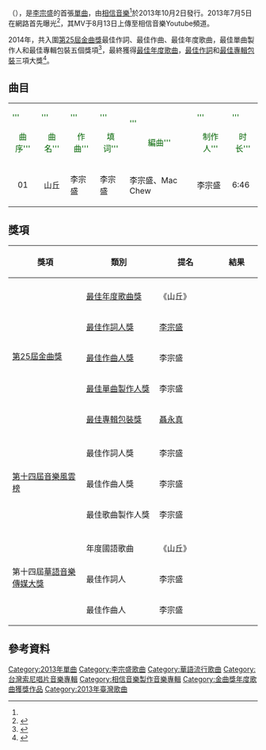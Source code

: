 {{noteTA
|G1=Music
}}
{{Infobox Song
| name       = 山丘
| original_name = {{lang|en|"Lights Up"}}
| language   = 國語
| cover      = 李宗盛山丘.jpg
| type       = single
| artist     = [[李宗盛|李宗盛]]
| released   = {{Start date|2013|10|02|df=y}}
| genre      = [[流行音樂|流行音樂]]
| length     = {{Duration|m=6|s=46}}
| label      = [[相信音樂|相信音樂]]<ref name="ct">{{cite web|url=https://www.chinatimes.com/newspapers/20130717000796-260112?chdtv|title=李宗盛10年造〈山丘〉 人生盡付歌詞|work=[[中國時報|中國時報]]|accessdate=2020-04-29}}</ref>
| writer     = [[李宗盛|李宗盛]]
| producer   = [[李宗盛|李宗盛]]
| misc       = {{External music video|{{YouTube|rVEMTxg_LrU|{{单双书号转换|山丘}}}}}}
}}
{{单双书号转换|'''山丘'''}}（{{lang-en|"Hills"}}），是[[李宗盛|李宗盛]]的首張[[單曲|單曲]]，由[[相信音樂|相信音樂]]<ref name="ct"/>於2013年10月2日發行。2013年7月5日{{单双书号转换|山丘}}在網路首先曝光<ref name=hills>{{cite news|url=http://www.nownews.com/n/2013/07/10/216455|title=單曲《山丘》動人心　李宗盛專輯還要等一等！|date=2013-07-10|work=[[今日新聞网|今日新聞网]]|accessdate=2014-06-25|archive-date=2014-07-14|archive-url=https://web.archive.org/web/20140714170109/http://www.nownews.com/n/2013/07/10/216455|dead-url=no}}</ref>，其MV于8月13日上傳至相信音樂Youtube頻道。

2014年，{{单双书号转换|山丘}}共入圍[[第25屆金曲獎|第25屆金曲獎]]最佳作詞、最佳作曲、最佳年度歌曲，最佳單曲製作人和最佳專輯包裝五個獎項<ref name=tm>{{cite news|url=http://ent.cntv.cn/2014/05/23/ARTI1400811711844101.shtml|title=金曲獎解析：誰能越過李宗盛這座山丘？|date=2014-05-23|work=[[新京報|新京報]]|accessdate=2014-06-25|archive-url=https://web.archive.org/web/20140707081958/http://ent.cntv.cn/2014/05/23/ARTI1400811711844101.shtml|archive-date=2014-07-07|dead-url=yes}}</ref>，最終獲得[[最佳年度歌曲獎_(金曲獎)|最佳年度歌曲]]，[[最佳作詞人獎_(金曲獎)|最佳作詞]]和[[最佳專輯包裝獎_(金曲獎)|最佳專輯包裝]]三項大獎<ref>{{cite news|url=http://www.nownews.com/n/2014/06/28/1299101|title=第25屆流行音樂金曲獎完整得獎名單|work=[[今日新聞网|今日新聞网]]|date=2014-06-28|accessdate=2014-06-28|archive-date=2014-07-14|archive-url=https://web.archive.org/web/20140714213643/http://www.nownews.com/n/2014/06/28/1299101|dead-url=no}}</ref>。

==曲目==
{| class="wikitable"
|-
| <font color=darkgreen>'''<center>曲序'''</font> || <font color=darkgreen>'''<center>曲名'''</font> || <font color=darkgreen>'''<center>作曲'''</font> || <font color=darkgreen>'''<center>填词'''</font> || <font color=darkgreen>'''<center>編曲'''</font> || <font color=darkgreen>'''<center>制作人'''</font> || <font color=darkgreen>'''<center>时长'''</font> 
|-
| <center>01 || <center>山丘 || 李宗盛 || 李宗盛|| 李宗盛、Mac Chew || 李宗盛 || 6:46 
|}

==獎項==
{| class="wikitable"
! width=200| 獎項
! width=200| 類別
! width=150| 提名
! width=100| 結果
|-
| rowspan="6"|[[第25屆金曲獎|第25屆金曲獎]]
|-
| [[最佳年度歌曲獎_(金曲獎)|最佳年度歌曲獎]] || 《山丘》 || {{won}}
|-
| [[最佳作詞人獎_(金曲獎)|最佳作詞人獎]] || [[李宗盛|李宗盛]] || {{won}}
|-
| [[最佳作曲人獎_(金曲獎)|最佳作曲人獎]] || 李宗盛 || {{nom}}
|-
| [[最佳單曲製作人獎_(金曲獎)|最佳單曲製作人獎]] || 李宗盛 || {{nom}}
|-
| [[最佳專輯包裝獎_(金曲獎)|最佳專輯包裝獎]] || [[聶永真|聶永真]] || {{won}}
|-
| rowspan="4"|[[2014年度音樂風雲榜頒獎盛典得獎名單|第十四屆音樂風雲榜]]
|-
|最佳作詞人獎 || 李宗盛 || {{won}}
|-
| 最佳作曲人獎 || 李宗盛 || {{won}}
|-
| 最佳歌曲製作人獎 || 李宗盛 || {{won}}
|-
| rowspan="4"|第十四屆[[華語音樂傳媒大獎|華語音樂傳媒大獎]]
|-
| 年度國語歌曲 || 《山丘》 || {{won}}
|-
| 最佳作詞人 || 李宗盛 || {{won}}
|-
| 最佳作曲人 || 李宗盛 || {{won}}
|}

==參考資料==
{{reflist}}

{{Golden-Melody-Song}}
{{Golden-Melody-Recording Package}}
{{華語音樂傳媒大獎年度國語歌曲}}
[[Category:2013年單曲|Category:2013年單曲]]
[[Category:李宗盛歌曲|Category:李宗盛歌曲]]
[[Category:華語流行歌曲|Category:華語流行歌曲]]
[[Category:台灣索尼唱片音樂專輯|Category:台灣索尼唱片音樂專輯]]
[[Category:相信音樂製作音樂專輯|Category:相信音樂製作音樂專輯]]
[[Category:金曲獎年度歌曲獲獎作品|Category:金曲獎年度歌曲獲獎作品]]
[[Category:2013年臺灣歌曲|Category:2013年臺灣歌曲]]